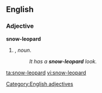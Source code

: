 ==English==

===Adjective===
'''snow-leopard'''

# {{form of|Attributive form|[[snow leopard]]|nodot=1}}, ''noun''.
#:''It has a '''snow-leopard''' look.''
[[Category:English adjectives]]

[[ta:snow-leopard]]
[[vi:snow-leopard]]
